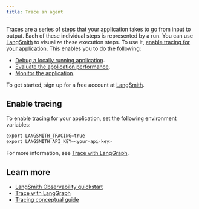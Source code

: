 ```yaml
---
title: Trace an agent
---
```


Traces are a series of steps that your application takes to go from input to output. Each of these individual steps is represented by a run. You can use [LangSmith](https://smith.langchain.com/) to visualize these execution steps. To use it, [enable tracing for your application](/oss/javascript/trace-agent). This enables you to do the following:

* [Debug a locally running application](/langgraph-platform/clone-traces-studio).
* [Evaluate the application performance](/oss/javascript/evals).
* [Monitor the application](/langsmith/observability-overview).

To get started, sign up for a free account at [LangSmith](https://smith.langchain.com/).

## Enable tracing

To enable [tracing](/oss/javascript/trace-agent) for your application, set the following environment variables:

```python
export LANGSMITH_TRACING=true
export LANGSMITH_API_KEY=<your-api-key>
```

For more information, see [Trace with LangGraph](/langsmith/trace-with-langgraph).

## Learn more

* [LangSmith Observability quickstart](/langsmith/observability-quickstart)
* [Trace with LangGraph](/langsmith/trace-with-langgraph)
* [Tracing conceptual guide](/langsmith/observability-overview)
